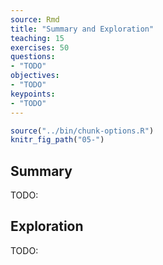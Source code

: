 ```yaml
---
source: Rmd
title: "Summary and Exploration"
teaching: 15 
exercises: 50
questions:
- "TODO"
objectives:
- "TODO"
keypoints:
- "TODO"
---
```


```r
source("../bin/chunk-options.R")
knitr_fig_path("05-")
```

## Summary

TODO: 

## Exploration

TODO: 